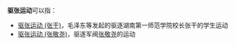 '''驱张运动'''可以指：
* [[驱张运动_(张干)|驱张运动 (张干)]]，毛泽东等发起的驱逐湖南第一师范学院校长张干的学生运动
* [[驱张运动_(张敬尧)|驱张运动 (张敬尧)]]，驱逐军阀[[张敬尧|张敬尧]]的运动
{{Disambiguation|Cat=四字中国事件消歧义}}